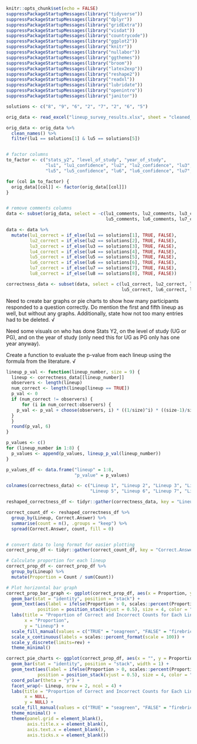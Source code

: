 ```r
knitr::opts_chunk$set(echo = FALSE)
suppressPackageStartupMessages(library("tidyverse"))
suppressPackageStartupMessages(library("dplyr"))
suppressPackageStartupMessages(library("gridExtra"))
suppressPackageStartupMessages(library("visdat"))
suppressPackageStartupMessages(library("countrycode"))
suppressPackageStartupMessages(library("ggplot2"))
suppressPackageStartupMessages(library("knitr"))
suppressPackageStartupMessages(library("nullabor"))
suppressPackageStartupMessages(library("ggthemes"))
suppressPackageStartupMessages(library("broom"))
suppressPackageStartupMessages(library("latex2exp"))
suppressPackageStartupMessages(library("reshape2"))
suppressPackageStartupMessages(library("readxl"))
suppressPackageStartupMessages(library("lubridate"))
suppressPackageStartupMessages(library("openintro"))
suppressPackageStartupMessages(library("janitor"))
```

```r

solutions <- c("8", "9", "6", "2", "7", "2", "6", "5")

orig_data <- read_excel("lineup_survey_results.xlsx", sheet = "cleaned_data")

orig_data <- orig_data %>% 
  clean_names() %>% 
  filter(lu1 == solutions[1] & lu5 == solutions[5])


# factor columns
to_factor <- c("stats_y2", "level_of_study", "year_of_study",  
               "lu1", "lu1_confidence", "lu2", "lu2_confidence", "lu3", "lu3_confidence", "lu4", "lu4_confidence", 
               "lu5", "lu5_confidence", "lu6", "lu6_confidence", "lu7", "lu7_confidence", "lu8", "lu8_confidence")

for (col in to_factor) {
  orig_data[[col]] <- factor(orig_data[[col]])
}


# remove comments columns
data <- subset(orig_data, select = -c(lu1_comments, lu2_comments, lu3_comments, lu4_comments, 
                                      lu5_comments, lu6_comments, lu7_comments, lu8_comments))

data <- data %>% 
  mutate(lu1_correct = if_else(lu1 == solutions[1], TRUE, FALSE),
         lu2_correct = if_else(lu2 == solutions[2], TRUE, FALSE),
         lu3_correct = if_else(lu3 == solutions[3], TRUE, FALSE),
         lu4_correct = if_else(lu4 == solutions[4], TRUE, FALSE),
         lu5_correct = if_else(lu5 == solutions[5], TRUE, FALSE),
         lu6_correct = if_else(lu6 == solutions[6], TRUE, FALSE),
         lu7_correct = if_else(lu7 == solutions[7], TRUE, FALSE),
         lu8_correct = if_else(lu8 == solutions[8], TRUE, FALSE))

correctness_data <- subset(data, select = c(lu1_correct, lu2_correct, lu3_correct, lu4_correct, 
                                            lu5_correct, lu6_correct, lu7_correct, lu8_correct))
```

Need to create bar graphs or pie charts to show how many participants responded to a question correctly. Do mention the first and fifth lineup as well, but without any graphs. Additionally, state how not too many entries had to be deleted. √

Need some visuals on who has done Stats Y2, on the level of study (UG or PG), and on the year of study (only need this for UG as PG only has one year anyway).

Create a function to evaluate the p-value from each lineup using the formula from the literature. √


```r

lineup_p_val <- function(lineup_number, size = 9) {
  lineup <- correctness_data[[lineup_number]]
  observers <- length(lineup)
  num_correct <- length(lineup[lineup == TRUE])
  p_val <- 0
  if (num_correct != observers) {
      for (i in num_correct:observers) {
    p_val <- p_val + choose(observers, i) * ((1/size)^i) * ((size-1)/size)^(observers-i)
  }
  }
  round(p_val, 6)
}

p_values <- c()
for (lineup_number in 1:8) {
  p_values <- append(p_values, lineup_p_val(lineup_number))
}

p_values_df <- data.frame("lineup" = 1:8,
                          "p_value" = p_values)

```

```r

colnames(correctness_data) <- c("Lineup 1", "Lineup 2", "Lineup 3", "Lineup 4", 
                                "Lineup 5", "Lineup 6", "Lineup 7", "Lineup 8")

reshaped_correctness_df <- tidyr::gather(correctness_data, key = "Lineup", value = "Correct.Answer")

correct_count_df <- reshaped_correctness_df %>%
  group_by(Lineup, Correct.Answer) %>%
  summarise(count = n(), .groups = "keep") %>%
  spread(Correct.Answer, count, fill = 0)


# convert data to long format for easier plotting
correct_prop_df <- tidyr::gather(correct_count_df, key = "Correct.Answer", value = "Count", -Lineup)

# Calculate proportion for each lineup
correct_prop_df <- correct_prop_df %>%
  group_by(Lineup) %>%
  mutate(Proportion = Count / sum(Count))

```


```r

# Plot horizontal bar graph
correct_prop_bar_graph <- ggplot(correct_prop_df, aes(x = Proportion, y = Lineup, fill = Correct.Answer)) +
  geom_bar(stat = "identity", position = "stack") +
  geom_text(aes(label = ifelse(Proportion > 0, scales::percent(Proportion), "")),
            position = position_stack(vjust = 0.5), size = 4, color = "white") +
  labs(title = "Proportion of Correct and Incorrect Counts for Each Lineup",
       x = "Proportion",
       y = "Lineup") +
  scale_fill_manual(values = c("TRUE" = "seagreen", "FALSE" = "firebrick3")) +
  scale_x_continuous(labels = scales::percent_format(scale = 100)) +
  scale_y_discrete(limits=rev) +
  theme_minimal()

```

```r

correct_pie_charts <- ggplot(correct_prop_df, aes(x = "", y = Proportion, fill = Correct.Answer)) +
  geom_bar(stat = "identity", position = "stack", width = 1) +
  geom_text(aes(label = ifelse(Proportion > 0, scales::percent(Proportion), "")),
            position = position_stack(vjust = 0.5), size = 4, color = "white") +
  coord_polar(theta = "y") +
  facet_wrap(~ Lineup, nrow = 2, ncol = 4) +
  labs(title = "Proportion of Correct and Incorrect Counts for Each Lineup",
       x = NULL,
       y = NULL) +
  scale_fill_manual(values = c("TRUE" = "seagreen", "FALSE" = "firebrick3")) +
  theme_minimal() +
  theme(panel.grid = element_blank(),
        axis.title.x = element_blank(),
        axis.text.x = element_blank(),
        axis.ticks.x = element_blank())

```


